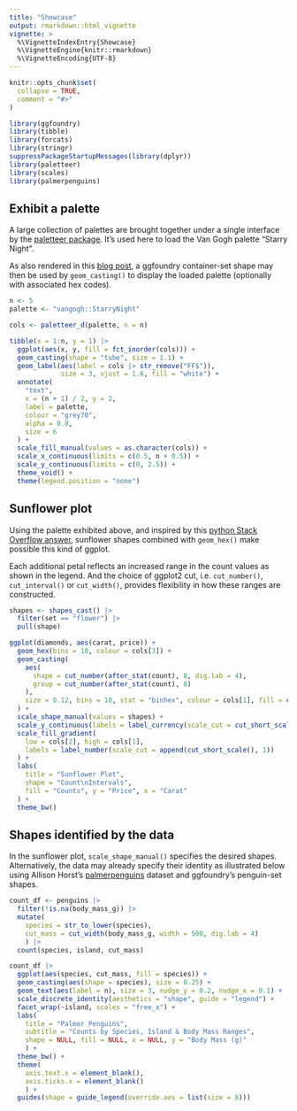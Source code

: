 ```yaml
---
title: "Showcase"
output: rmarkdown::html_vignette
vignette: >
  %\VignetteIndexEntry{Showcase}
  %\VignetteEngine{knitr::rmarkdown}
  %\VignetteEncoding{UTF-8}
---
```


```r
knitr::opts_chunk$set(
  collapse = TRUE,
  comment = "#>"
)
```

```r
library(ggfoundry)
library(tibble)
library(forcats)
library(stringr)
suppressPackageStartupMessages(library(dplyr))
library(paletteer)
library(scales)
library(palmerpenguins)
```

## Exhibit a palette

A large collection of palettes are brought together under a single interface by the [paletteer package](https://emilhvitfeldt.github.io/paletteer/). It's used here to load the Van Gogh palette "Starry Night".

As also rendered in this [blog post](https://www.quantumjitter.com/project/box/), a ggfoundry container-set shape may then be used by `geom_casting()` to display the loaded palette (optionally with associated hex codes). 

```r
n <- 5
palette <- "vangogh::StarryNight"

cols <- paletteer_d(palette, n = n)

tibble(x = 1:n, y = 1) |>
  ggplot(aes(x, y, fill = fct_inorder(cols))) +
  geom_casting(shape = "tube", size = 1.1) +
  geom_label(aes(label = cols |> str_remove("FF$")),
             size = 3, vjust = 1.6, fill = "white") +
  annotate(
    "text",
    x = (n + 1) / 2, y = 2,
    label = palette,
    colour = "grey70",
    alpha = 0.8,
    size = 6
  ) +
  scale_fill_manual(values = as.character(cols)) +
  scale_x_continuous(limits = c(0.5, n + 0.5)) +
  scale_y_continuous(limits = c(0, 2.5)) +
  theme_void() +
  theme(legend.position = "none")
```

## Sunflower plot

Using the palette exhibited above, and inspired by this [python Stack Overflow answer](https://stackoverflow.com/questions/22162557/sunflower-scatter-plot-using-matplotlib), sunflower shapes combined with `geom_hex()` make possible this kind of ggplot. 

Each additional petal reflects an increased range in the count values as shown in the legend. And the choice of ggplot2 cut, i.e. `cut_number()`, `cut_interval()` or `cut_width()`, provides flexibility in how these ranges are constructed.

```r
shapes <- shapes_cast() |>
  filter(set == "flower") |>
  pull(shape)

ggplot(diamonds, aes(carat, price)) +
  geom_hex(bins = 10, colour = cols[3]) +
  geom_casting(
    aes(
      shape = cut_number(after_stat(count), 8, dig.lab = 4),
      group = cut_number(after_stat(count), 8)
    ),
    size = 0.12, bins = 10, stat = "binhex", colour = cols[1], fill = cols[4]
  ) +
  scale_shape_manual(values = shapes) +
  scale_y_continuous(labels = label_currency(scale_cut = cut_short_scale())) +
  scale_fill_gradient(
    low = cols[2], high = cols[1],
    labels = label_number(scale_cut = append(cut_short_scale(), 1))
  ) +
  labs(
    title = "Sunflower Plot",
    shape = "Count\nIntervals",
    fill = "Counts", y = "Price", x = "Carat"
  ) +
  theme_bw()
```

## Shapes identified by the data

In the sunflower plot, `scale_shape_manual()` specifies the desired shapes. Alternatively, the data may already specify their identity as illustrated below using Allison Horst's [palmerpenguins](https://allisonhorst.github.io/palmerpenguins/) dataset and ggfoundry's penguin-set shapes.

```r
count_df <- penguins |> 
  filter(!is.na(body_mass_g)) |> 
  mutate(
    species = str_to_lower(species),
    cut_mass = cut_width(body_mass_g, width = 500, dig.lab = 4)
    ) |> 
  count(species, island, cut_mass) 

count_df |> 
  ggplot(aes(species, cut_mass, fill = species)) +
  geom_casting(aes(shape = species), size = 0.25) +
  geom_text(aes(label = n), size = 3, nudge_y = 0.2, nudge_x = 0.1) +
  scale_discrete_identity(aesthetics = "shape", guide = "legend") +
  facet_wrap(~island, scales = "free_x") +
  labs(
    title = "Palmer Penguins", 
    subtitle = "Counts by Species, Island & Body Mass Ranges",
    shape = NULL, fill = NULL, x = NULL, y = "Body Mass (g)"
    ) +
  theme_bw() +
  theme(
    axis.text.x = element_blank(),
    axis.ticks.x = element_blank()
    ) +
  guides(shape = guide_legend(override.aes = list(size = 8)))
```

